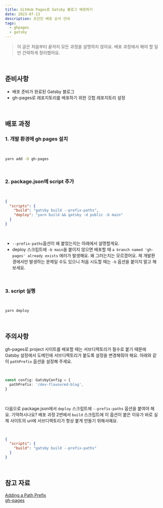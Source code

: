 ```yaml
---
title: GitHub Pages로 Gatsby 블로그 배포하기
date: 2023-07-13
description: 초간단 배포 순서 안내
tags:
  - ghpages
  - gatsby
---
```


> 이 글은 처음부터 끝까지 모든 과정을 설명하지 않아요. 배포 과정에서 해야 할 일만 간략하게 정리했어요.

<br />

## 준비사항

- 배포 준비가 완료된 Gatsby 블로그
- gh-pages로 레포지토리를 배포하기 위한 깃헙 레포지토리 설정

<br />

## 배포 과정

### 1. 개발 환경에 gh pages 설치

<br />

```bash
yarn add -D gh-pages
```

<br />

### 2. package.json에 script 추가

<br />

```json title=package.json
{
  "scripts": {
    "build": "gatsby build --prefix-paths",
    "deploy": "yarn build && gatsby -d public -b main"
  }
}
```

<br />

- `--prefix-paths`옵션이 왜 붙었는지는 아래에서 설명할게요.
- deploy 스크립트에 `-b main`을 붙이지 않으면 배포할 때 `a branch named 'gh-pages' already exists` 에러가 발생해요. 왜 그러는지는 모르겠어요. 제 개발환경에서만 발생하는 문제일 수도 있으니 처음 시도할 때는 `-b` 옵션을 붙이지 말고 해보세요.

<br />

### 3. script 실행

<br />

```bash
yarn deploy
```

<br />

## 주의사항

gh-pages로 project 사이트를 배포할 때는 서브디렉토리가 필수로 붙기 때문에 Gatsby 설정에서 도메인에 서브디렉토리가 붙도록 설정을 변경해줘야 해요. 아래와 같이 `pathPrefix` 옵션을 설정해 주세요.

<br />

```typescript title=gatsby-config.ts
const config: GatsbyConfig = {
  pathPrefix: '/dev-flavoured-blog',
}
```

<br />

다음으로 package.json에서 `deploy` 스크립트에 `--prefix-paths` 옵션을 붙여야 해요. 기억하시나요? 배포 과정 2번에서 `build` 스크립트에 이 옵션이 붙은 이유가 바로 실제 사이트의 uri에 서브디렉토리가 항상 붙게 만들기 위해서예요.

<br />

```json title=package.json
{
  "scripts": {
    "build": "gatsby build --prefix-paths"
  }
}
```

<br />

## 참고 자료

[Adding a Path Prefix](https://www.gatsbyjs.com/docs/how-to/previews-deploys-hosting/path-prefix/)  
[gh-pages](https://www.npmjs.com/package/gh-pages#command-line-utility)
